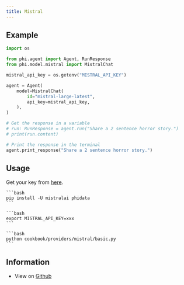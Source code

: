 ```yaml
---
title: Mistral
---
```


## Example

<CodeGroup>

```python agent.py
import os

from phi.agent import Agent, RunResponse
from phi.model.mistral import MistralChat

mistral_api_key = os.getenv("MISTRAL_API_KEY")

agent = Agent(
    model=MistralChat(
        id="mistral-large-latest",
        api_key=mistral_api_key,
    ),
)

# Get the response in a variable
# run: RunResponse = agent.run("Share a 2 sentence horror story.")
# print(run.content)

# Print the response in the terminal
agent.print_response("Share a 2 sentence horror story.")

```

</CodeGroup>

## Usage

Get your key from [here](https://console.mistral.ai/api-keys/).

<Steps>
  <Snippet file="create-venv-step.mdx" />

  <Step title="Install libraries">

    ```bash
    pip install -U mistralai phidata
    ```

  </Step>

  <Step title="Export `MISTRAL_API_KEY`">

    ```bash
    export MISTRAL_API_KEY=xxx
    ```

  </Step>

  <Step title="Run Mistral Agent">

    ```bash
    python cookbook/providers/mistral/basic.py
    ```

  </Step>

  </Steps>

## Information

- View on [Github](https://github.com/phidatahq/phidata/tree/main/cookbook/providers/mistral/basic.py)
